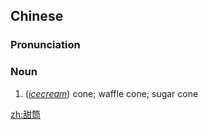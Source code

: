 ==Chinese==
{{zh-forms}}

===Pronunciation===
{{zh-pron
|m=tiántǒng
|cat=n
}}

===Noun===
{{zh-noun}}
# (''[[icecream]]'') cone; waffle cone; sugar cone

[[zh:甜筒]]